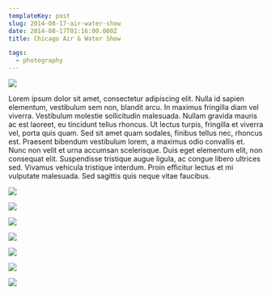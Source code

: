```yaml
---
templateKey: post
slug: 2014-08-17-air-water-show
date: 2014-08-17T01:16:00.000Z
title: Chicago Air & Water Show

tags:
  - photography
---
```

![](../../static/assets/20140817-IMG_5108.jpg)

Lorem ipsum dolor sit amet, consectetur adipiscing elit. Nulla id sapien elementum, vestibulum sem non, blandit arcu. In maximus fringilla diam vel viverra. Vestibulum molestie sollicitudin malesuada. Nullam gravida mauris ac est laoreet, eu tincidunt tellus rhoncus. Ut lectus turpis, fringilla et viverra vel, porta quis quam. Sed sit amet quam sodales, finibus tellus nec, rhoncus est. Praesent bibendum vestibulum lorem, a maximus odio convallis et. Nunc non velit et urna accumsan scelerisque. Duis eget elementum elit, non consequat elit. Suspendisse tristique augue ligula, ac congue libero ultrices sed. Vivamus vehicula tristique interdum. Proin efficitur lectus et mi vulputate malesuada. Sed sagittis quis neque vitae faucibus.

![](../../static/assets/20140817-IMG_5008.jpg)

![](../../static/assets/20140817-IMG_5011.jpg)

![](../../static/assets/20140817-IMG_5014.jpg)

![](../../static/assets/20140817-IMG_5019.jpg)

![](../../static/assets/20140817-IMG_5036.jpg)

![](../../static/assets/20140817-IMG_5044.jpg)

![](../../static/assets/20140817-IMG_5084.jpg)
